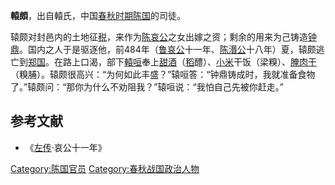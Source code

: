 {{模板:Infobox 先秦人物
|名称= 轅頗
|图像=
|图说=
|姓=妫
|氏=轅
|名=頗
|字=
|别名=
|别字=
|谥号=
|时代=春秋
|国家=[[陈国|陈]] 
|身份=
|出生=
|逝世=
|在位=
|父=
|母=
|正妻=
|妾=
|子女=
|太子=
}}
'''轅頗'''，出自轅氏，中国[[春秋时期|春秋时期]][[陈国|陈国]]的司徒。

辕颇对封邑内的土地征[[税|税]]，来作为[[陈哀公|陈哀公]]之女出嫁之资；剩余的用来为己铸造[[钟|钟]][[鼎|鼎]]。国内之人于是驱逐他，前484年（[[鲁哀公|鲁哀公]]十一年、[[陈湣公|陈湣公]]十八年）夏，辕颇逃亡到[[郑国|郑国]]。在路上口渴，部下[[轅咺|轅咺]]奉上[[甜酒|甜酒]]（[[稻|稻]]醴）、[[小米|小米]]干饭（梁糗）、[[腌|腌]][[肉干|肉干]]（糗脯）。辕颇很高兴：“为何如此丰盛？”辕咺答：“钟鼎铸成时，我就准备食物了。”辕颇问：“那你为什么不劝阻我？”辕咺说：“我怕自己先被你赶走。”

==参考文献==
*《[[左传|左传]]·哀公十一年》
[[Category:陈国官员|Category:陈国官员]] 
[[Category:春秋战国政治人物|Category:春秋战国政治人物]]